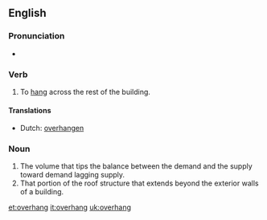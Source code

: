 ==English==

===Pronunciation===
*{{IPA|/'ovəɻhεɳ/}}

===Verb===
{{en-verb|overhangs|overhanging|overhung}}

# To [[hang]] across the rest of the building.

====Translations====
*Dutch: [[overhangen]]

===Noun===
{{en-noun}}

#The volume that tips the balance between the demand and the supply toward demand lagging supply.
#That portion of the roof structure that extends beyond the exterior walls of a building.

[[et:overhang]]
[[it:overhang]]
[[uk:overhang]]